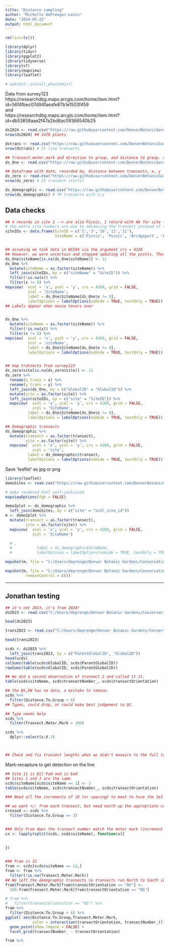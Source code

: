 ```yaml
---
title: "Distance sampling"
author: "Michelle DePrenger-Levin"
date: "2024-05-22"
output: html_document
---
```


```r

rm(list=ls())

library(dplyr)
library(tidyr)
library(ggplot2)
library(tidyverse)
library(sf)
library(mapview)
library(leaflet)

# webshot::install_phantomjs()
```


Data from survey123      
https://researchdbg.maps.arcgis.com/home/item.html?id=56f4fbec07d94faeafe87b1e1503f459      
and     
https://researchdbg.maps.arcgis.com/home/item.html?id=db53858aae2f47a2bd8ac09366540b25       
```r
ds2024 <- read.csv("https://raw.githubusercontent.com/DenverBotanicGardens/ScleroDistanceSampling/main/Data/plantData_1.csv")
nrow(ds2024) ## 1478 plants

dstrans <- read.csv("https://raw.githubusercontent.com/DenverBotanicGardens/ScleroDistanceSampling/main/Data/transect_2.csv")
nrow(dstrans) # 35 line transects

## Transect.meter.mark and direction to group, and distance to group. x, y were GPS point 
ds_One <- read.csv("https://raw.githubusercontent.com/DenverBotanicGardens/ScleroDistanceSampling/main/Data/distanceSampling_1.csv")

## Dataframe with date, recorded by, distance between transects, x, y
ds_zero <- read.csv("https://raw.githubusercontent.com/DenverBotanicGardens/ScleroDistanceSampling/main/Data/Sclerocactus_glaucus_Distance_Sampling_0.csv")
nrow(ds_zero) # 25 transect starts?

ds_demographic <- read.csv("https://raw.githubusercontent.com/DenverBotanicGardens/ScleroDistanceSampling/main/Data/Sclerocactus_glaucus_DemographicMonitoring_0.csv")
nrow(ds_demographic) # 79 transects with x,y


```


## Data checks
```r


## 4 records in site 1 --> are also Picnic, 1 record with NA for site --> should be OilPad
# the extra site numbers are due to advancing the transect instead of the record within a transect. 
siteIDs <- data.frame(SiteID = c('1','3','10','12','11'),
                      SiteName = c('Picnic', 'Picnic', 'Bridgeport', 'Fram', 'OilPad'))


## assuming we took data in WGS84 via the argument crs = 4326
## However, we were uncertain and stopped updating all the points. These points will also have spatial error ca. 1-10 meters
ds_One$siteName[is.na(ds_One$siteName)] <- 11
ds_One %>%
  mutate(siteName = as.factor(siteName)) %>%
  left_join(siteIDs, by = c("siteName" = "SiteID")) %>%
  filter(!is.na(x)) %>%
  filter(x != 0) %>%
mapview(  xcol = 'x', ycol = 'y', crs = 4269, grid = FALSE, 
          zcol = 'SiteName',
          label = ds_One$SiteName[ds_One$x != 0],
          labelOptions = labelOptions(noHide = TRUE, textOnly = TRUE))
## Labels appear when mouse hovers over


ds_One %>%
  mutate(siteName = as.factor(siteName)) %>%
  filter(!is.na(x)) %>%
  filter(x != 0) %>%
mapview(  xcol = 'x', ycol = 'y', crs = 4269, grid = FALSE, 
          zcol = 'siteName',
          label = ds_One$SiteName[ds_One$x != 0],
          labelOptions = labelOptions(noHide = TRUE, textOnly = TRUE))


## map transects from survey123 
ds_zero$site[is.na(ds_zero$site)] <- 11
ds_zero %>%
  rename(x_trans = x) %>%
  rename(y_trans = y) %>%
  left_join(ds_One, by = c("GlobalID" = "GlobalID")) %>%
  mutate(site = as.factor(site)) %>%
  left_join(siteIDs, by = c("site" = "SiteID")) %>%
  mapview(  xcol = 'x', ycol = 'y', crs = 4269, grid = FALSE,
            zcol = 'SiteName',
          label = ds_One$SiteName[ds_One$x != 0],
          labelOptions = labelOptions(noHide = TRUE, textOnly = TRUE))

## Demographic transects
ds_demographic %>%
  mutate(transect = as.factor(transect),
         site = as.factor(site)) %>%
  mapview(  xcol = 'x', ycol = 'y', crs = 4269, grid = FALSE,
            zcol = 'site',
          label = ds_demographic$transect,
          labelOptions = labelOptions(noHide = TRUE, textOnly = TRUE))
```


Save 'leaflet' as jpg or png   
```r
library(leaflet)
demoSites <- read.csv("https://raw.githubusercontent.com/DenverBotanicGardens/ScGl/master/datasets/_scgl_sites.csv")

# make rendered html self-contained
mapviewOptions(fgb = FALSE)

demo2plot <- ds_demographic %>%
  left_join(demoSites, by = c("site" = "ScGl_site_id"))
m <- demo2plot %>%
  mutate(transect = as.factor(transect),
         site = as.factor(site)) %>%
  mapview(  xcol = 'x', ycol = 'y', crs = 4269, grid = FALSE,
            zcol = 'SiteName')

  # ,
  #           label = ds_demographic$SiteName,
  #           labelOptions = labelOptions(noHide = TRUE, textOnly = TRUE))

mapshot(m, file = "C:/Users/deprengm/Denver Botanic Gardens/Conservation - General/AllProjectsBySpecies/Sclerocactus-glaucus/Sclerocactus-glaucus_AnnualReports/DemographicSitesMap.png")

mapshot(m, file = "C:/Users/deprengm/Denver Botanic Gardens/Conservation - General/AllProjectsBySpecies/Sclerocactus-glaucus/Sclerocactus-glaucus_AnnualReports/DemographicSitesMapv2.png",
         removeControl = c())
```







#############################################################################################################################
_____________________________________________________________________________________________________________________________


## Jonathan testing
```r
## it's not 2023, it's from 2024!
ds2023 <- read.csv("C:/Users/deprengm/Denver Botanic Gardens/Conservation - General/AllProjectsBySpecies/Sclerocactus-glaucus/Sclerocactus-glaucus_Projects/2024_Sclerocactus-glaucus_distancesampling/JONATHAN TEST S123_2024_distanceSampling_ScGl/distanceSampling_1.csv")

head(ds2023)

trans2023 <- read.csv("C:/Users/deprengm/Denver Botanic Gardens/Conservation - General/AllProjectsBySpecies/Sclerocactus-glaucus/Sclerocactus-glaucus_Projects/2024_Sclerocactus-glaucus_distancesampling/JONATHAN TEST S123_2024_distanceSampling_ScGl/transect_2.csv")

head(trans2023)

scds <- ds2023 %>%
  left_join(trans2023, by = c("ParentGlobalID", "GlobalID"))
head(scds)
colSums(table(scds$GlobalID, scds$ParentGlobalID))
rowSums(table(scds$GlobalID, scds$ParentGlobalID))

## We did a second observation of transect 2 and called it 21. 
table(scds$siteName, scds$transectNumber_, scds$transectOrientation)

## the NS,EW has no data, a mistake to remove. 
scds %>%
  filter(Distance.To.Group > 6) 
## Typos, could drop, or could make best judgement to QC. 

## Typo needs help
scds %>%
  filter(Transect.Meter.Mark > 100)

scds %>%
  dplyr::select(x:X.3)



## Check and fix transect lengths when we didn't measure to the full tape length

```


Mark-recapture to get detection on the line
```r
## Site 11 is Oil Pad and is bad
## Sites 1 and 3 are the same
scds$siteName[scds$siteName == 3] <- 1
table(scds$siteName, scds$transectNumber_, scds$transectOrientation)

### Need all the increments of 10 (or spacing) to meet to have the 3x3 meter crossed design

## we want +/- from each transect, but need match up the appropriate crossing
crossed <- scds %>%
  filter(Distance.To.Group <= 3)


### Only Fram does the transect number match the meter mark (increment of 10meters)
cx <- lapply(split(scds, scds$siteName), function(x){
  
   
})


### Fram is 12
fram <- scds[scds$siteName == 12,]
fram <- fram %>%
  filter(!is.na(Transect.Meter.Mark))
## We left the demographic transects so transects ran North to South instead of S to N
fram$Transect.Meter.Mark[fram$transectOrientation == "NS"] <-
  100-fram$Transect.Meter.Mark[fram$transectOrientation == "NS"]

# fram %>%
#   filter(transectOrientation == "NS") %>%
fram %>%
  filter(Distance.To.Group < 6) %>%
ggplot( aes(Distance.To.Group,Transect.Meter.Mark, 
            color = interaction(transectOrientation, transectNumber_)))+
  geom_point(show.legend = FALSE) +
  facet_grid(transectNumber_ ~ transectOrientation)

fram %>%
  

```

